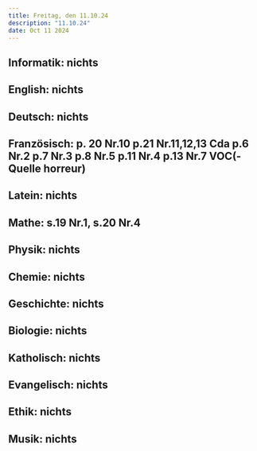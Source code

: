 ```yaml
---
title: Freitag, den 11.10.24
description: "11.10.24"
date: Oct 11 2024
---
```


## Informatik: nichts
## English: nichts
## Deutsch: nichts
## Französisch: p. 20 Nr.10 p.21 Nr.11,12,13 Cda p.6 Nr.2 p.7 Nr.3 p.8 Nr.5 p.11 Nr.4 p.13 Nr.7 VOC(-Quelle horreur)
## Latein: nichts
## Mathe: s.19 Nr.1, s.20 Nr.4
## Physik: nichts
## Chemie: nichts
## Geschichte: nichts
## Biologie: nichts
## Katholisch: nichts
## Evangelisch: nichts
## Ethik: nichts
## Musik: nichts